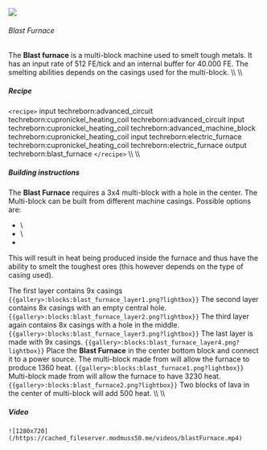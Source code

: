  ![](/mods/techreborn/blast_furnace.png)

###### Blast Furnace

The **Blast furnace** is a multi-block machine used to smelt tough
metals. It has an input rate of 512 FE/tick and an internal buffer for
40.000 FE. The smelting abilities depends on the casings used for the
multi-block. \\\\ \\\\

##### Recipe

`<recipe>` input techreborn:advanced_circuit
techreborn:cupronickel_heating_coil techreborn:advanced_circuit input
techreborn:cupronickel_heating_coil techreborn:advanced_machine_block
techreborn:cupronickel_heating_coil input techreborn:electric_furnace
techreborn:cupronickel_heating_coil techreborn:electric_furnace output
techreborn:blast_furnace `</recipe>` \\\\ \\\\

##### Building instructions

The **Blast Furnace** requires a 3x4 multi-block with a hole in the
center. The Multi-block can be built from different machine casings.
Possible options are:

* <Mcitem id="techreborn:basic_machine_casing"/>\
* <Mcitem id="techreborn:advanced_machine_casing"/>\
* <Mcitem id="techreborn:industrial_machine_casing"/>

This will result in heat being produced inside the furnace and thus have
the ability to smelt the toughest ores (this however depends on the type
of casing used).

The first layer contains 9x casings
`{{gallery>:blocks:blast_furnace_layer1.png?lightbox}}` The
second layer contains 8x casings with an empty central hole.
`{{gallery>:blocks:blast_furnace_layer2.png?lightbox}}` The
third layer again contains 8x casings with a hole in the middle.
`{{gallery>:blocks:blast_furnace_layer3.png?lightbox}}` The
last layer is made with 9x casings.
`{{gallery>:blocks:blast_furnace_layer4.png?lightbox}}`
Place the **Blast Furnace** in the center bottom block and connect
it to a power source. The multi-block made from
<Mcitem id="techreborn:basic_machine_casing"/> will
allow the furnace to produce 1360 heat.
`{{gallery>:blocks:blast_furnace1.png?lightbox}}`
Multi-block made from
<Mcitem id="techreborn:industrial_machine_casing"/>
will allow the furnace to have 3230 heat.
`{{gallery>:blocks:blast_furnace2.png?lightbox}}` Two blocks
of lava in the center of multi-block will add 500 heat. \\\\ \\\\

##### Video

```
![1280x720](/https://cached_fileserver.modmuss50.me/videos/blastFurnace.mp4)
```
